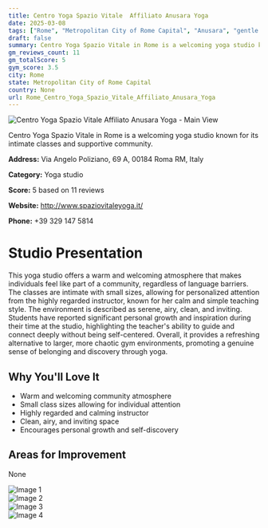 ```yaml
---
title: Centro Yoga Spazio Vitale  Affiliato Anusara Yoga
date: 2025-03-08
tags: ["Rome", "Metropolitan City of Rome Capital", "Anusara", "gentle yoga", "intimate", "community-focused", "Rome"]  
draft: false
summary: Centro Yoga Spazio Vitale in Rome is a welcoming yoga studio known for its intimate classes and supportive community.
gm_reviews_count: 11
gm_totalScore: 5
gym_score: 3.5
city: Rome
state: Metropolitan City of Rome Capital
country: None
url: Rome_Centro_Yoga_Spazio_Vitale_Affiliato_Anusara_Yoga
---
```


<div className="aspect-[16/9] relative my-8">
  <img 
    src="https://lh5.googleusercontent.com/p/AF1QipPWIaBmBylJ_aLrao99dt8eirKl-23O7JM8g5IZ=w1920-h1080-k-no"
    alt="Centro Yoga Spazio Vitale  Affiliato Anusara Yoga - Main View"
    className="object-cover absolute inset-0 w-full h-full rounded-lg"
  />
</div>

Centro Yoga Spazio Vitale in Rome is a welcoming yoga studio known for its intimate classes and supportive community.

**Address:** Via Angelo Poliziano, 69 A, 00184 Roma RM, Italy

**Category:** Yoga studio

**Score:** 5 based on 11 reviews

**Website:** http://www.spaziovitaleyoga.it/

**Phone:** +39 329 147 5814

# Studio Presentation

This yoga studio offers a warm and welcoming atmosphere that makes individuals feel like part of a community, regardless of language barriers. The classes are intimate with small sizes, allowing for personalized attention from the highly regarded instructor, known for her calm and simple teaching style. The environment is described as serene, airy, clean, and inviting. Students have reported significant personal growth and inspiration during their time at the studio, highlighting the teacher's ability to guide and connect deeply without being self-centered. Overall, it provides a refreshing alternative to larger, more chaotic gym environments, promoting a genuine sense of belonging and discovery through yoga.



## Why You'll Love It

- Warm and welcoming community atmosphere
- Small class sizes allowing for individual attention
- Highly regarded and calming instructor
- Clean, airy, and inviting space
- Encourages personal growth and self-discovery

## Areas for Improvement

None

<div className="grid grid-cols-1 xl:grid-cols-2 gap-4 my-8">
<div className="aspect-[4/3] relative"><img src="https://lh5.googleusercontent.com/p/AF1QipNwB9-PXPFzbr5y9vEl-MSQQ5p5GM4tlCBgS3Bx=w1920-h1080-k-no" alt="Image 1" className="object-cover absolute inset-0 w-full h-full rounded-lg" /></div>
<div className="aspect-[4/3] relative"><img src="https://lh5.googleusercontent.com/p/AF1QipOKrIJVSjighIXY2wDjorPc5UycigUcP8qfILLq=w1920-h1080-k-no" alt="Image 2" className="object-cover absolute inset-0 w-full h-full rounded-lg" /></div>
<div className="aspect-[4/3] relative"><img src="https://lh5.googleusercontent.com/p/AF1QipN20ascvoABuk4woXZ2AF0CH0mij98cj7U5tPga=w1920-h1080-k-no" alt="Image 3" className="object-cover absolute inset-0 w-full h-full rounded-lg" /></div>
<div className="aspect-[4/3] relative"><img src="https://lh3.googleusercontent.com/gps-cs-s/AB5caB9YsQmFtt4LXAMYwKVgD59Iws9P5iblVuImU4mklAA3CuL0CPcZbSlzfeOqd_hrWl1F_PzTBDupiCfFjwdjK2Kt-0YyT9LXWxQskkPksec3WePwIl2A6nI8vrKKxRbHIek5Whxn=w1920-h1080-k-no" alt="Image 4" className="object-cover absolute inset-0 w-full h-full rounded-lg" /></div>
</div>